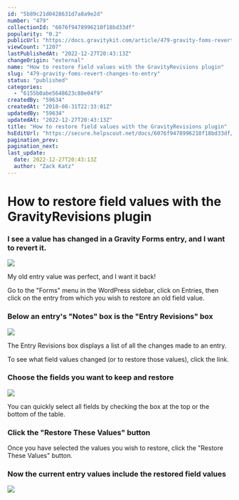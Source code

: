 ```yaml
---
id: "5b89c21d0428631d7a8a9e2d"
number: "479"
collectionId: "6076f9478996210f18bd33df"
popularity: "0.2"
publicUrl: "https://docs.gravitykit.com/article/479-gravity-foms-revert-changes-to-entry"
viewCount: "1207"
lastPublishedAt: "2022-12-27T20:43:13Z"
changeOrigin: "external"
name: "How to restore field values with the GravityRevisions plugin"
slug: "479-gravity-foms-revert-changes-to-entry"
status: "published"
categories: 
  - "6155b0abe5648623c88e04f9"
createdBy: "59634"
createdAt: "2018-08-31T22:33:01Z"
updatedBy: "59634"
updatedAt: "2022-12-27T20:43:13Z"
title: "How to restore field values with the GravityRevisions plugin"
hsEditUrl: "https://secure.helpscout.net/docs/6076f9478996210f18bd33df/article/5b89c21d0428631d7a8a9e2d"
pagination_prev: 
pagination_next: 
last_update:
  date: 2022-12-27T20:43:13Z
  author: "Zack Katz"
---
```


# How to restore field values with the GravityRevisions plugin



### I see a value has changed in a Gravity Forms entry, and I want to revert it.

![](https://www.gravitykit.com/wp-content/uploads/2018/08/i-see-a-value-has-changed-in-a-gravity-forms-entry-and-i-want-to-revert-it.png)

My old entry value was perfect, and I want it back!

Go to the "Forms" menu in the WordPress sidebar, click on Entries, then click on the entry from which you wish to restore an old field value.

### Below an entry's "Notes" box is the "Entry Revisions" box 

![](https://www.gravitykit.com/wp-content/uploads/2018/08/below-an-entry-s-notes-box-is-the-entry-revisions-box-.png)

The Entry Revisions box displays a list of all the changes made to an entry.

To see what field values changed (or to restore those values), click the link.

### Choose the fields you want to keep and restore

![](https://www.gravitykit.com/wp-content/uploads/2018/08/choose-the-fields-you-want-to-keep-and-to-restore.gif)

You can quickly select all fields by checking the box at the top or the bottom of the table.

### Click the "Restore These Values" button

Once you have selected the values you wish to restore, click the "Restore These Values" button.

### Now the current entry values include the restored field values

![](https://www.gravitykit.com/wp-content/uploads/2018/08/now-the-current-entry-values-include-the-restored-field-values.png)

